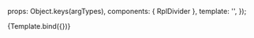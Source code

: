 
<Meta title="Atoms/Global"/>

  props: Object.keys(argTypes),
  components: { RplDivider },
  template: '<rpl-divider />',
});

<Canvas>
  <Story
    name="Divider"
  >
    {Template.bind({})}
  </Story>
</Canvas>

<ArgsTable story="Divider" />

